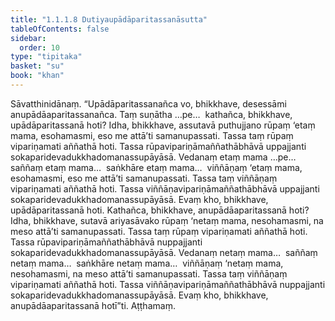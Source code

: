 ```yaml
---
title: "1.1.1.8 Dutiyaupādāparitassanāsutta"
tableOfContents: false
sidebar:
  order: 10
type: "tipitaka"
basket: "su"
book: "khan"
---
```



<DynamicBreadcrumb />

<Division number="8" book="khan" bookNo="13" page="16">

<Paragraph number="86" book="khan">
Sāvatthinidānaṃ. “Upādāparitassanañca vo, bhikkhave, desessāmi anupādāaparitassanañca. Taṃ suṇātha …pe…  kathañca, bhikkhave, upādāparitassanā hoti? Idha, bhikkhave, assutavā puthujjano rūpaṃ ‘etaṃ mama, esohamasmi, eso me attā’ti samanupassati. Tassa taṃ rūpaṃ vipariṇamati aññathā hoti. Tassa rūpavipariṇāmaññathābhāvā uppajjanti sokaparidevadukkhadomanassupāyāsā. Vedanaṃ etaṃ mama …pe…  saññaṃ etaṃ mama…  saṅkhāre etaṃ mama…  viññāṇaṃ ‘etaṃ mama, esohamasmi, eso me attā’ti samanupassati. Tassa taṃ viññāṇaṃ vipariṇamati aññathā hoti. Tassa viññāṇavipariṇāmaññathābhāvā uppajjanti sokaparidevadukkhadomanassupāyāsā. Evaṃ kho, bhikkhave, upādāparitassanā hoti.
</Paragraph>

<Paragraph number="87" book="khan">
Kathañca, bhikkhave, anupādāaparitassanā hoti? Idha, bhikkhave, sutavā ariyasāvako rūpaṃ ‘netaṃ mama, nesohamasmi, na meso attā’ti samanupassati. Tassa taṃ rūpaṃ vipariṇamati aññathā hoti. Tassa rūpavipariṇāmaññathābhāvā nuppajjanti sokaparidevadukkhadomanassupāyāsā. Vedanaṃ netaṃ mama…  saññaṃ netaṃ mama…  saṅkhāre netaṃ mama…  viññāṇaṃ ‘netaṃ mama, nesohamasmi, na meso attā’ti samanupassati. Tassa taṃ viññāṇaṃ vipariṇamati aññathā hoti. Tassa viññāṇavipariṇāmaññathābhāvā nuppajjanti sokaparidevadukkhadomanassupāyāsā. Evaṃ kho, bhikkhave, anupādāaparitassanā hotī”ti.

</Paragraph>
</Division>

<Paragraph number="88" type="center" book="khan">
Aṭṭhamaṃ.
</Paragraph>
